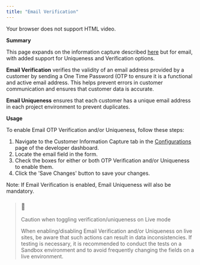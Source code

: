 ```yaml
---
title: "Email Verification"
---
```


 Your browser does not support HTML video.

**Summary**

This page expands on the information capture described [here](/docs/information-capture) but for email, with added support for Uniqueness and Verification options.

**Email Verification** verifies the validity of an email address provided by a customer by sending a One Time Password (OTP to ensure it is a functional and active email address. This helps prevent errors in customer communication and ensures that customer data is accurate.

**Email Uniqueness** ensures that each customer has a unique email address in each project environment to prevent duplicates.

**Usage**

To enable Email OTP Verification and/or Uniqueness, follow these steps:

1. Navigate to the Customer Information Capture tab in the [Configurations](https://app.dynamic.xyz/dashboard/configurations) page of the developer dashboard.
2. Locate the email field in the form.
3. Check the boxes for either or both OTP Verification and/or Uniqueness to enable them.
4. Click the 'Save Changes' button to save your changes.

Note: If Email Verification is enabled, Email Uniqueness will also be mandatory.

> ### 🚧
> 
> Caution when toggling verification/uniqueness on Live mode
> 
> When enabling/disabling Email Verification and/or Uniqueness on live sites, be aware that such actions can result in data inconsistencies. If testing is necessary, it is recommended to conduct the tests on a Sandbox environment and to avoid frequently changing the fields on a live environment.